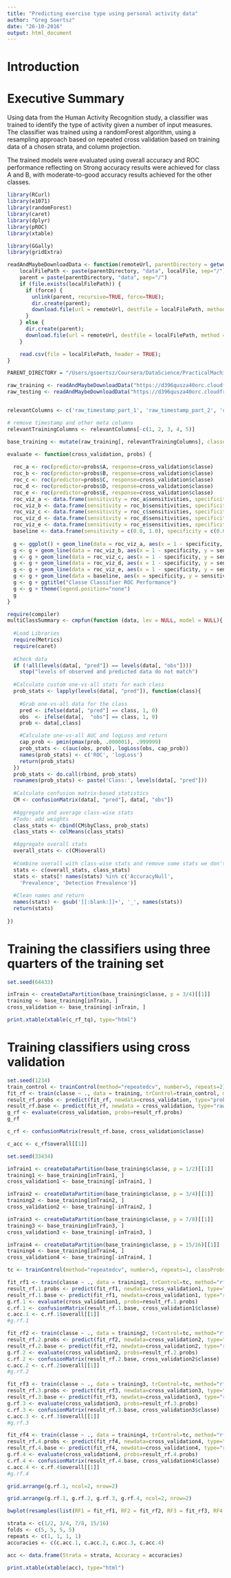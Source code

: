 ```yaml
---
title: "Predicting exercise type using personal activity data"
author: "Greg Soertsz"
date: "26-10-2016"
output: html_document
---
```


# Introduction

# Executive Summary

Using data from the Human Activity Recognition study, a classifier was trained to identify the type of activity given a number of input measures. The classifier was trained using a randomForest algorithm, using a resampling approach based on repeated cross validation based on training data of a chosen strata, and column projection.

The trained models were evaluated using overall accuracy and ROC performance reflecting on Strong accuracy results were achieved for class A and B, with moderate-to-good accuracy results achieved for the other classes. 

```r

library(RCurl)
library(e1071)
library(randomForest)
library(caret)
library(dplyr)
library(pROC)
library(xtable)

library(GGally)
library(gridExtra)


```

```r

readAndMaybeDownloadData <- function(remoteUrl, parentDirectory = getwd(), localFile, force=FALSE) {
    localFilePath <- paste(parentDirectory, "data", localFile, sep="/")
    parent = paste(parentDirectory, "data", sep="/")
    if (file.exists(localFilePath)) {
      if (force) {
        unlink(parent, recursive=TRUE, force=TRUE);
        dir.create(parent);
        download.file(url = remoteUrl, destfile = localFilePath, method = "curl"); 
      }
    } else {
      dir.create(parent);
      download.file(url = remoteUrl, destfile = localFilePath, method = "curl"); 
    }

    read.csv(file = localFilePath, header = TRUE);
}

PARENT_DIRECTORY = "/Users/gsoertsz/Coursera/DataScience/PracticalMachineLearning/Assignments"

raw_training <- readAndMaybeDownloadData("https://d396qusza40orc.cloudfront.net/predmachlearn/pml-training.csv", parentDirectory = PARENT_DIRECTORY, "pml-training.csv")
raw_testing <- readAndMaybeDownloadData("https://d396qusza40orc.cloudfront.net/predmachlearn/pml-testing.csv", parentDirectory = PARENT_DIRECTORY, "pml-testing.csv")


relevantColumns <- c('raw_timestamp_part_1', 'raw_timestamp_part_2', 'cvtd_timestamp', 'new_window', 'num_window', 'roll_belt', 'pitch_belt', 'yaw_belt', 'total_accel_belt', 'gyros_belt_x', 'gyros_belt_y', 'gyros_belt_z', 'accel_belt_x', 'accel_belt_y', 'accel_belt_z', 'magnet_belt_x', 'magnet_belt_y', 'magnet_belt_z', 'magnet_dumbbell_x', 'magnet_dumbbell_y', 'magnet_dumbbell_z', 'roll_forearm', 'pitch_forearm', 'yaw_forearm', 'total_accel_forearm', 'gyros_forearm_x', 'gyros_forearm_y', 'gyros_forearm_z', 'accel_forearm_x', 'accel_forearm_y', 'accel_forearm_z', 'magnet_forearm_x', 'magnet_forearm_y', 'magnet_forearm_z', 'classe')

# remove timestamp and other meta columns
relevantTrainingColumns <- relevantColumns[-c(1, 2, 3, 4, 5)]

base_training <- mutate(raw_training[, relevantTrainingColumns], classe = as.factor(classe))
```

```r
evaluate <- function(cross_validation, probs) {
  
  roc_a <- roc(predictor=probs$A, response=cross_validation$classe)
  roc_b <- roc(predictor=probs$B, response=cross_validation$classe)
  roc_c <- roc(predictor=probs$C, response=cross_validation$classe)
  roc_d <- roc(predictor=probs$D, response=cross_validation$classe)
  roc_e <- roc(predictor=probs$E, response=cross_validation$classe) 
  roc_viz_a <- data.frame(sensitivity = roc_a$sensitivities, specificity = roc_a$specificities)
  roc_viz_b <- data.frame(sensitivity = roc_b$sensitivities, specificity = roc_b$specificities)
  roc_viz_c <- data.frame(sensitivity = roc_c$sensitivities, specificity = roc_c$specificities)
  roc_viz_d <- data.frame(sensitivity = roc_d$sensitivities, specificity = roc_d$specificities)
  roc_viz_e <- data.frame(sensitivity = roc_e$sensitivities, specificity = roc_e$specificities)
  baseline <- data.frame(sensitivity = c(0.0, 1.0), specificity = c(0.0, 1.0))
  
  g <- ggplot() + geom_line(data = roc_viz_a, aes(x = 1 - specificity, y = sensitivity, color="red"))
  g <- g + geom_line(data = roc_viz_b, aes(x = 1 - specificity, y = sensitivity, color="blue"))
  g <- g + geom_line(data = roc_viz_c, aes(x = 1 - specificity, y = sensitivity, color="green"))
  g <- g + geom_line(data = roc_viz_d, aes(x = 1 - specificity, y = sensitivity, color="orange"))
  g <- g + geom_line(data = roc_viz_e, aes(x = 1 - specificity, y = sensitivity))
  g <- g + geom_line(data = baseline, aes(x = specificity, y = sensitivity), linetype="dotted")
  g <- g + ggtitle("Classe Classifier ROC Performance")
  g <- g + theme(legend.position="none")
  g
}

require(compiler)
multiClassSummary <- cmpfun(function (data, lev = NULL, model = NULL){
  
  #Load Libraries
  require(Metrics)
  require(caret)
  
  #Check data
  if (!all(levels(data[, "pred"]) == levels(data[, "obs"]))) 
    stop("levels of observed and predicted data do not match")
  
  #Calculate custom one-vs-all stats for each class
  prob_stats <- lapply(levels(data[, "pred"]), function(class){
    
    #Grab one-vs-all data for the class
    pred <- ifelse(data[, "pred"] == class, 1, 0)
    obs  <- ifelse(data[,  "obs"] == class, 1, 0)
    prob <- data[,class]

    #Calculate one-vs-all AUC and logLoss and return
    cap_prob <- pmin(pmax(prob, .000001), .999999)
    prob_stats <- c(auc(obs, prob), logLoss(obs, cap_prob))
    names(prob_stats) <- c('ROC', 'logLoss')
    return(prob_stats) 
  })
  prob_stats <- do.call(rbind, prob_stats)
  rownames(prob_stats) <- paste('Class:', levels(data[, "pred"]))
  
  #Calculate confusion matrix-based statistics
  CM <- confusionMatrix(data[, "pred"], data[, "obs"])
  
  #Aggregate and average class-wise stats
  #Todo: add weights
  class_stats <- cbind(CM$byClass, prob_stats)
  class_stats <- colMeans(class_stats)

  #Aggregate overall stats
  overall_stats <- c(CM$overall)
 
  #Combine overall with class-wise stats and remove some stats we don't want 
  stats <- c(overall_stats, class_stats)
  stats <- stats[! names(stats) %in% c('AccuracyNull', 
    'Prevalence', 'Detection Prevalence')]
  
  #Clean names and return
  names(stats) <- gsub('[[:blank:]]+', '_', names(stats))
  return(stats)
  
})
```

# Training the classifiers using three quarters of the training set

```r
set.seed(64433)

inTrain <- createDataPartition(base_training$classe, p = 3/4)[[1]]
training <- base_training[inTrain, ]
cross_validation <- base_training[-inTrain, ]
```

```r
print.xtable(xtable(c_rf_tq), type="html")
```

# Training classifiers using cross validation

```r
set.seed(1234)
train_control <- trainControl(method="repeatedcv", number=5, repeats=2)
fit_rf <- train(classe ~ ., data = training, trControl=train_control, method="rf")
result_rf.probs <- predict(fit_rf, newdata=cross_validation, type="prob")
result_rf.base <- predict(fit_rf, newdata = cross_validation, type="raw")
g_rf <- evaluate(cross_validation, probs=result_rf.probs)
g_rf

c_rf <- confusionMatrix(result_rf.base, cross_validation$classe)

c_acc <- c_rf$overall[[1]]
```

```r
set.seed(33434)

inTrain1 <- createDataPartition(base_training$classe, p = 1/2)[[1]]
training1 <- base_training[inTrain1, ]
cross_validation1 <- base_training[-inTrain1, ]

inTrain2 <- createDataPartition(base_training$classe, p = 3/4)[[1]]
training2 <- base_training[inTrain2, ]
cross_validation2 <- base_training[-inTrain2, ]

inTrain3 <- createDataPartition(base_training$classe, p = 7/8)[[1]]
training3 <- base_training[inTrain3, ]
cross_validation3 <- base_training[-inTrain3, ]

inTrain4 <- createDataPartition(base_training$classe, p = 15/16)[[1]]
training4 <- base_training[inTrain4, ]
cross_validation4 <- base_training[-inTrain4, ]

tc <- trainControl(method="repeatedcv", number=5, repeats=1, classProbs=TRUE, summaryFunction=multiClassSummary)
```

```r
fit_rf1 <- train(classe ~ ., data = training1, trControl=tc, method="rf", metric="ROC")
result_rf.1.probs <- predict(fit_rf1, newdata=cross_validation1, type="prob")
result_rf.1.base <- predict(fit_rf1, newdata=cross_validation1, type="raw")
g.rf.1 <- evaluate(cross_validation1, probs=result_rf.1.probs)
c.rf.1 <- confusionMatrix(result_rf.1.base, cross_validation1$classe)
c.acc.1 <- c.rf.1$overall[[1]]
#g.rf.1
```

```r
fit_rf2 <- train(classe ~ ., data = training2, trControl=tc, method="rf", metric="ROC")
result_rf.2.probs <- predict(fit_rf2, newdata=cross_validation2, type="prob")
result_rf.2.base <- predict(fit_rf2, newdata=cross_validation2, type="raw")
g.rf.2 <- evaluate(cross_validation2, probs=result_rf.2.probs)
c.rf.2 <- confusionMatrix(result_rf.2.base, cross_validation2$classe)
c.acc.2 <- c.rf.2$overall[[1]]
#g.rf.2
```

```r
fit_rf3 <- train(classe ~ ., data = training3, trControl=tc, method="rf", metric="ROC")
result_rf.3.probs <- predict(fit_rf3, newdata=cross_validation3, type="prob")
result_rf.3.base <- predict(fit_rf3, newdata=cross_validation3, type="raw")
g.rf.3 <- evaluate(cross_validation3, probs=result_rf.3.probs)
c.rf.3 <- confusionMatrix(result_rf.3.base, cross_validation3$classe)
c.acc.3 <- c.rf.3$overall[[1]]
#g.rf.3
```

```r
fit_rf4 <- train(classe ~ ., data = training4, trControl=tc, method="rf", metric="ROC")
result_rf.4.probs <- predict(fit_rf4, newdata=cross_validation4, type="prob")
result_rf.4.base <- predict(fit_rf4, newdata=cross_validation4, type="raw")
g.rf.4 <- evaluate(cross_validation4, probs=result_rf.4.probs)
c.rf.4 <- confusionMatrix(result_rf.4.base, cross_validation4$classe)
c.acc.4 <- c.rf.4$overall[[1]]
#g.rf.4
```

```r
grid.arrange(g.rf.1, ncol=2, nrow=2)
```

```r
grid.arrange(g.rf.1, g.rf.2, g.rf.3, g.rf.4, ncol=2, nrow=2)

bwplot(resamples(list(RF1 = fit_rf1, RF2 = fit_rf2, RF3 = fit_rf3, RF4 = fit_rf4)), metric=c("ROC", "Specificity", "Sensitivity"))
```

```r
strata <- c(1/2, 3/4, 7/8, 15/16)
folds <- c(5, 5, 5, 5)
repeats <- c(1, 1, 1, 1)
accuracies <- c(c.acc.1, c.acc.2, c.acc.3, c.acc.4)

acc <- data.frame(Strata = strata, Accuracy = accuracies)

print.xtable(xtable(acc), type="html")
```


